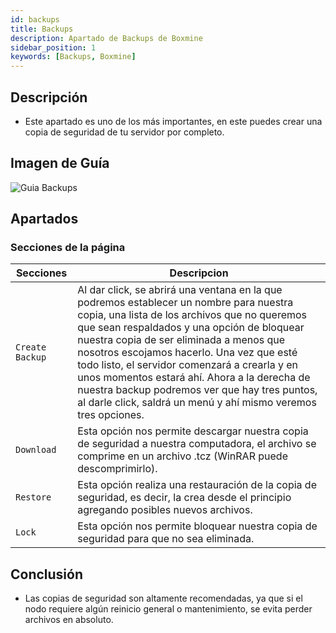 ```yaml
---
id: backups
title: Backups
description: Apartado de Backups de Boxmine
sidebar_position: 1
keywords: [Backups, Boxmine]
---
```


## Descripción

- Este apartado es uno de los más importantes, en este puedes crear una copia de seguridad de tu servidor por completo.

## Imagen de Guía

<img src='/img/panel/backup.png' alt='Guia Backups' />

## Apartados

### Secciones de la página

| Secciones        | Descripcion                  |
| --------------- | ------------------------------ |
| `Create Backup` |Al dar click, se abrirá una ventana en la que podremos establecer un nombre para nuestra copia, una lista de los archivos que no queremos que sean respaldados y una opción de bloquear nuestra copia de ser eliminada a menos que nosotros escojamos hacerlo. Una vez que esté todo listo, el servidor comenzará a crearla y en unos momentos estará ahí. Ahora a la derecha de nuestra backup podremos ver que hay tres puntos, al darle click, saldrá un menú y ahí mismo veremos tres opciones. |
| `Download` | Esta opción nos permite descargar nuestra copia de seguridad a nuestra computadora, el archivo se comprime en un archivo .tcz (WinRAR puede descomprimirlo). |
| `Restore`    | Esta opción realiza una restauración de la copia de seguridad, es decir, la crea desde el principio agregando posibles nuevos archivos.  |
| `Lock`  | Esta opción nos permite bloquear nuestra copia de seguridad para que no sea eliminada. |

## Conclusión

- Las copias de seguridad son altamente recomendadas, ya que si el nodo requiere algún reinicio general o mantenimiento, se evita perder archivos en absoluto.
